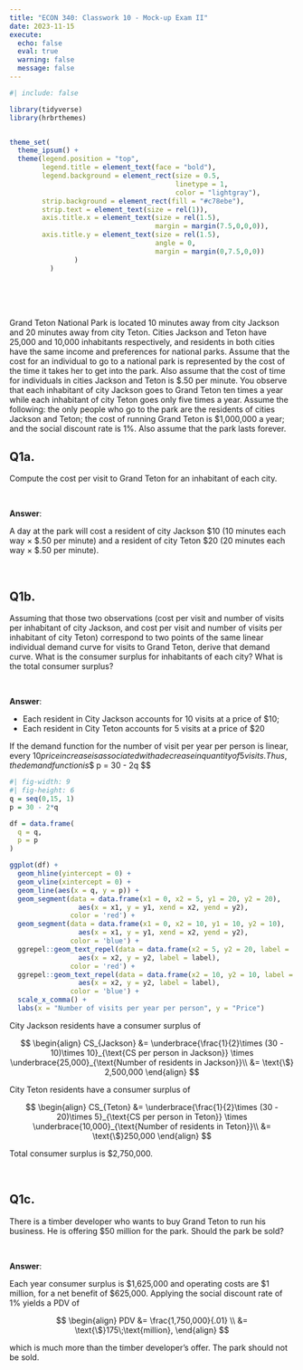 ```yaml
---
title: "ECON 340: Classwork 10 - Mock-up Exam II"
date: 2023-11-15
execute: 
  echo: false
  eval: true
  warning: false
  message: false
---
```


```r
#| include: false

library(tidyverse)
library(hrbrthemes)


theme_set(
  theme_ipsum() +
  theme(legend.position = "top",
        legend.title = element_text(face = "bold"),
        legend.background = element_rect(size = 0.5, 
                                         linetype = 1, 
                                         color = "lightgray"),
        strip.background = element_rect(fill = "#c78ebe"),
        strip.text = element_text(size = rel(1)),
        axis.title.x = element_text(size = rel(1.5),
                                    margin = margin(7.5,0,0,0)),
        axis.title.y = element_text(size = rel(1.5),
                                    angle = 0,
                                    margin = margin(0,7.5,0,0))
                )
          )

```


<br><br><br>


Grand Teton National Park is located 10 minutes away from city Jackson and 20 minutes away from city Teton. Cities Jackson and Teton have 25,000 and 10,000 inhabitants respectively, and residents in both cities have the same income and preferences for national parks. Assume that the cost for an individual to go to a national park is represented by the cost of the time it takes her to get into the park. Also assume that the cost of time for individuals in cities Jackson and Teton is $.50 per minute. You observe that each inhabitant of city Jackson goes to Grand Teton ten times a year while each inhabitant of city Teton goes only five times a year. Assume the following: the only people who go to the park are the residents of cities Jackson and Teton; the cost of running Grand Teton is $1,000,000 a year; and the social discount rate is 1%. Also assume that the park lasts forever.


## Q1a.
Compute the cost per visit to Grand Teton for an inhabitant of each city.

<br>

**Answer**:

A day at the park will cost a resident of city Jackson $10 (10 minutes each way × $.50 per minute) and a resident of city Teton $20 (20 minutes each way × $.50 per minute).

<br>

## Q1b.
Assuming that those two observations (cost per visit and number of visits per inhabitant of city Jackson, and cost per visit and number of visits per inhabitant of city Teton) correspond to two points of the same linear individual demand curve for visits to Grand Teton, derive that demand curve. What is the consumer surplus for inhabitants of each city? What is the total consumer surplus?

<br>

**Answer**:


- Each resident in City Jackson accounts for 10 visits at a price of $10; 
- Each resident in City Teton accounts for 5 visits at a price of $20

If the demand function for the number of visit per year per person is linear, every $10 price increase is associated with a decrease in quantity of 5 visits. Thus, the demand function is 
$$
p = 30 - 2q
$$

```r
#| fig-width: 9
#| fig-height: 6
q = seq(0,15, 1)
p = 30 - 2*q

df = data.frame(
  q = q,
  p = p
)

ggplot(df) +
  geom_hline(yintercept = 0) +
  geom_vline(xintercept = 0) +
  geom_line(aes(x = q, y = p)) +
  geom_segment(data = data.frame(x1 = 0, x2 = 5, y1 = 20, y2 = 20),
                 aes(x = x1, y = y1, xend = x2, yend = y2),
               color = 'red') +
  geom_segment(data = data.frame(x1 = 0, x2 = 10, y1 = 10, y2 = 10),
                 aes(x = x1, y = y1, xend = x2, yend = y2),
               color = 'blue') +
  ggrepel::geom_text_repel(data = data.frame(x2 = 5, y2 = 20, label = 'Teton'),
                 aes(x = x2, y = y2, label = label),
               color = 'red') +
  ggrepel::geom_text_repel(data = data.frame(x2 = 10, y2 = 10, label = 'Jackson'),
                 aes(x = x2, y = y2, label = label),
               color = 'blue') +
  scale_x_comma() +
  labs(x = "Number of visits per year per person", y = "Price")

```



City Jackson residents have a consumer surplus of 

$$
\begin{align}
CS_{Jackson} &= \underbrace{\frac{1}{2}\times (30 - 10)\times 10}_{\text{CS per person in Jackson}} \times \underbrace{25,000}_{\text{Number of residents in Jackson}}\\
&= \text{\$} 2,500,000
\end{align}
$$


City Teton residents have a consumer surplus of 

$$
\begin{align}
CS_{Teton} &= \underbrace{\frac{1}{2}\times (30 - 20)\times 5}_{\text{CS per person in Teton}} \times \underbrace{10,000}_{\text{Number of residents in Teton}}\\
&= \text{\$}250,000
\end{align}
$$


Total consumer surplus is $2,750,000.

<br>

## Q1c.
There is a timber developer who wants to buy Grand Teton to run his business. He is offering $50 million for the park. Should the park be sold?

<br>

**Answer**:

Each year consumer surplus is $1,625,000 and operating costs are $1 million, for a net benefit of $625,000. Applying the social discount rate of 1% yields a PDV of 

$$
\begin{align}
PDV &= \frac{1,750,000}{.01} \\
&= \text{\$}175\;\text{million},
\end{align}
$$

which is much more than the timber developer’s offer. The park should not be sold.

<br>

